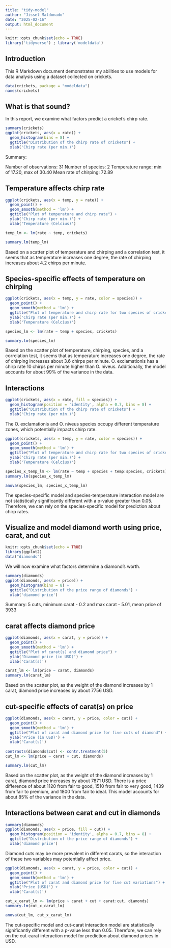 ```yaml
---
title: "tidy-model"
author: "Jissel Maldonado"
date: "2025-02-16"
output: html_document
---
```


```r
knitr::opts_chunk$set(echo = TRUE)
library('tidyverse') ; library('modeldata')
```

## Introduction

This R Markdown document demonstrates my abilities to use models for data analysis using a dataset collected on crickets.

```r
data(crickets, package = "modeldata")
names(crickets)
```

## What is that sound? 

In this report, we examine what factors predict a cricket's chirp rate. 

```r
summary(crickets)
ggplot(crickets, aes(x = rate)) + 
  geom_histogram(bins = 8) + 
  ggtitle("Distribution of the chirp rate of crickets") + 
  xlab('Chirp rate (per min.)')
```

Summary:

Number of observations: 31 Number of species: 2 Temperature range: min of 17.20, max of 30.40 Mean rate of chirping: 72.89

## Temperature affects chirp rate

```r
ggplot(crickets, aes(x = temp, y = rate)) +
  geom_point() + 
  geom_smooth(method = 'lm') +
  ggtitle("Plot of temperature and chirp rate") + 
  ylab('Chirp rate (per min.)') + 
  xlab('Temperature (Celcius)')

temp_lm <- lm(rate ~ temp, crickets)

summary.lm(temp_lm)
```

Based on a scatter plot of temperature and chirping and a correlation test, it seems that as temperature increases one degree, the rate of chirping increases about 4.2 chirps per minute.

## Species-specific effects of temperature on chirping

```r
ggplot(crickets, aes(x = temp, y = rate, color = species)) + 
  geom_point() + 
  geom_smooth(method = 'lm') + 
  ggtitle("Plot of temperature and chirp rate for two species of crickets") + 
  ylab('Chirp rate (per min.)') + 
  xlab('Temperature (Celcius)')

species_lm <- lm(rate ~ temp + species, crickets)

summary.lm(species_lm)
```

Based on the scatter plot of temperature, chirping, species, and a correlation test, it seems that as temperature increases one degree, the rate of chirping increases about 3.6 chirps per minute. O. exclamationis has a chirp rate 10 chirps per minute higher than O. niveus. Additionally, the model accounts for about 99% of the variance in the data. 

## Interactions

```r
ggplot(crickets, aes(x = rate, fill = species)) + 
  geom_histogram(position = 'identity', alpha = 0.7, bins = 8) + 
  ggtitle("Distribution of the chirp rate of crickets") + 
  xlab('Chirp rate (per min.)')
```

The O. exclamationis and O. niveus species occupy different temperature zones, which potentially impacts chirp rate.

```r
ggplot(crickets, aes(x = temp, y = rate, color = species)) + 
  geom_point() + 
  geom_smooth(method = 'lm') + 
  ggtitle("Plot of temperature and chirp rate for two species of crickets") + 
  ylab('Chirp rate (per min.)') + 
  xlab('Temperature (Celcius)')

species_x_temp_lm <- lm(rate ~ temp + species + temp:species, crickets)
summary.lm(species_x_temp_lm)

anova(species_lm, species_x_temp_lm)
```

The species-specific model and species-temperature interaction model are not statistically significantly different with a p-value greater than 0.05. Therefore, we can rely on the species-specific model for prediction about chirp rates.

## Visualize and model diamond worth using price, carat, and cut 
```r
knitr::opts_chunk$set(echo = TRUE)
library(ggplot2)
data("diamonds")
```

We will now examine what factors determine a diamond's worth. 

```r
summary(diamonds)
ggplot(diamonds, aes(x = price)) + 
  geom_histogram(bins = 8) + 
  ggtitle("Distribution of the price range of diamonds") + 
  xlab('diamond price')
```

Summary: 
5 cuts, minimum carat - 0.2 and max carat - 5.01, mean price of 3933

## carat affects diamond price

```r
ggplot(diamonds, aes(x = carat, y = price)) +
  geom_point() + 
  geom_smooth(method = 'lm') +
  ggtitle("Plot of carat(s) and diamond price") +
  ylab('Diamond price (in USD)') +
  xlab('Carat(s)')

carat_lm <- lm(price ~ carat, diamonds)
summary.lm(carat_lm)
```

Based on the scatter plot, as the weight of the diamond increases by 1 carat, diamond price increases by about 7756 USD. 

## cut-specific effects of carat(s) on price

```r
ggplot(diamonds, aes(x = carat, y = price, color = cut)) +
  geom_point() + 
  geom_smooth(method = 'lm') +
  ggtitle("Plot of carat and diamond price for five cuts of diamond") +
  ylab('Price (in USD)') +
  xlab('Carat(s)')
  
contrasts(diamonds$cut) <- contr.treatment(5)
cut_lm <- lm(price ~ carat + cut, diamonds)

summary.lm(cut_lm)
```

Based on the scatter plot, as the weight of the diamond increases by 1 carat, diamond price increases by about 7871 USD. There is a price difference of about 1120 from fair to good, 1510 from fair to very good, 1439 from fair to premium, and 1800 from fair to ideal. This model accounts for about 85% of the variance in the data. 

## Interactions between carat and cut in diamonds

```r
summary(diamonds)
ggplot(diamonds, aes(x = price, fill = cut)) + 
  geom_histogram(position = 'identity', alpha = 0.7, bins = 8) + 
  ggtitle("Distribution of the price range of diamonds") + 
  xlab('diamond price')
```

Diamond cuts may be more prevalent in different carats, so the interaction of these two variables may potentially affect price. 

```r
ggplot(diamonds, aes(x = carat, y = price, color = cut)) + 
  geom_point() +
  geom_smooth(method = 'lm') + 
  ggtitle("Plot of carat and diamond price for five cut variations") + 
  ylab('Price (USD)') + 
  xlab('Carat(s)')

cut_x_carat_lm <- lm(price ~ carat + cut + carat:cut, diamonds)
summary.lm(cut_x_carat_lm)

anova(cut_lm, cut_x_carat_lm)
```

The cut-specific model and cut-carat interaction model are statistically significantly different with a p-value less than 0.05. Therefore, we can rely on the cut-carat interaction model for prediction about diamond prices in USD.